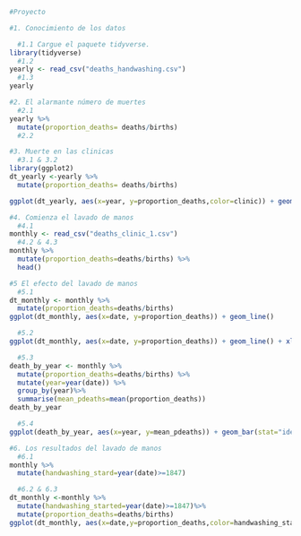 ```r
#Proyecto

#1. Conocimiento de los datos

  #1.1 Cargue el paquete tidyverse.
library(tidyverse)
  #1.2 
yearly <- read_csv("deaths_handwashing.csv")
  #1.3
yearly
```
```r
#2. El alarmante número de muertes
  #2.1 
yearly %>%
  mutate(proportion_deaths= deaths/births)
  #2.2
```

```r
#3. Muerte en las clinicas
  #3.1 & 3.2
library(ggplot2)
dt_yearly <-yearly %>%
  mutate(proportion_deaths= deaths/births)

ggplot(dt_yearly, aes(x=year, y=proportion_deaths,color=clinic)) + geom_line()
```
```r
#4. Comienza el lavado de manos
  #4.1
monthly <- read_csv("deaths_clinic_1.csv")
  #4.2 & 4.3
monthly %>%
  mutate(proportion_deaths=deaths/births) %>%
  head()

```
```r
#5 El efecto del lavado de manos
  #5.1
dt_monthly <- monthly %>%
  mutate(proportion_deaths=deaths/births)
ggplot(dt_monthly, aes(x=date, y=proportion_deaths)) + geom_line()
```

```r
  #5.2
ggplot(dt_monthly, aes(x=date, y=proportion_deaths)) + geom_line() + xlab("Date") + ylab("Proportion_deaths") + theme_classic()
```
```r
  #5.3
death_by_year <- monthly %>%
  mutate(proportion_deaths=deaths/births) %>%
  mutate(year=year(date)) %>%
  group_by(year)%>%
  summarise(mean_pdeaths=mean(proportion_deaths))
death_by_year
```
```r
  #5.4
ggplot(death_by_year, aes(x=year, y=mean_pdeaths)) + geom_bar(stat="identity")
```
```r
#6. Los resultados del lavado de manos
  #6.1 
monthly %>%
  mutate(handwashing_stard=year(date)>=1847)
```
```r
  #6.2 & 6.3
dt_monthly <-monthly %>%
  mutate(handwashing_started=year(date)>=1847)%>%
  mutate(proportion_deaths=deaths/births)
ggplot(dt_monthly, aes(x=date,y=proportion_deaths,color=handwashing_started)) + geom_line() + xlab("Date") + ylab("Proportion_deaths") + theme_classic() 
```

